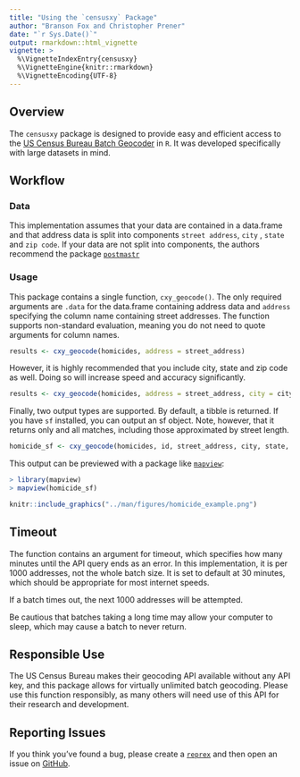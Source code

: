 ```yaml
---
title: "Using the `censusxy` Package"
author: "Branson Fox and Christopher Prener"
date: "`r Sys.Date()`"
output: rmarkdown::html_vignette
vignette: >
  %\VignetteIndexEntry{censusxy}
  %\VignetteEngine{knitr::rmarkdown}
  %\VignetteEncoding{UTF-8}
---
```


## Overview

The `censusxy` package is designed to provide easy and efficient access to the [US Census Bureau Batch Geocoder](https://geocoding.geo.census.gov/geocoder/geographies/addressbatch?form) in `R`. It was developed specifically with large datasets in mind.
 
## Workflow

### Data
This implementation assumes that your data are contained in a data.frame and that address data is split into components `street address`, `city` , `state` and `zip code`. If your data are not split into components, the authors recommend the package [`postmastr`](https://github.com/slu-openGIS/postmastr)

### Usage
This package contains a single function, `cxy_geocode()`. The only required arguments are `.data` for the data.frame containing address data and `address` specifying the column name containing street addresses. The function supports non-standard evaluation, meaning you do not need to quote arguments for column names.

```r
results <- cxy_geocode(homicides, address = street_address)
```

However, it is highly recommended that you include city, state and zip code as well. Doing so will increase speed and accuracy significantly.

```r
results <- cxy_geocode(homicides, address = street_address, city = city, state = state, zip = postal_code)
```

Finally, two output types are supported. By default, a tibble is returned. If you have `sf` installed, you can output an sf object. Note, however, that it returns only and all matches, including those approximated by street length.

```r
homicide_sf <- cxy_geocode(homicides, id, street_address, city, state, postal_code, output = "sf")
```

This output can be previewed with a package like [`mapview`](https://cran.r-project.org/package=mapview):
```r
> library(mapview)
> mapview(homicide_sf)
```
```r
knitr::include_graphics("../man/figures/homicide_example.png")
```

## Timeout

The function contains an argument for timeout, which specifies how many minutes until the API query ends as an error. In this implementation, it is per 1000 addresses, not the whole batch size. It is set to default at 30 minutes, which should be appropriate for most internet speeds.

If a batch times out, the next 1000 addresses will be attempted.

Be cautious that batches taking a long time may allow your computer to sleep, which may cause a batch to never return.


## Responsible Use

The US Census Bureau makes their geocoding API available without any API key, and this package allows for virtually unlimited batch geocoding. Please use this function responsibly, as many others will need use of this API for their research and development.

## Reporting Issues

If you think you've found a bug, please create a [`reprex`](http://reprex.tidyverse.org/) and then open an issue on [GitHub](https://github.com/slu-openGIS/censusxy/issues/new/).
